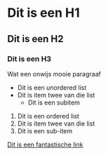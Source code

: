 
# Dit is een H1
## Dit is een H2
### Dit is een H3

Wat een onwijs mooie paragraaf

- Dit is een unordered list
- Dit is item twee van die list
  - Dit is een subitem

1. Dit is een ordered list
2. Dit is item twee van die list
  2. Dit is een sub-item

[Dit is een fantastische link]('/about')
